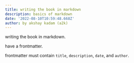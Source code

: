 ```yaml
---
title: writing the book in markdown
description: basics of markdown
date: '2022-08-10T10:59:48.668Z'
author: by akshay kadam (a2k)
---
```


writing the book in markdown.

have a frontmatter.

frontmatter must contain `title`, `description`, `date`, and `author`.
